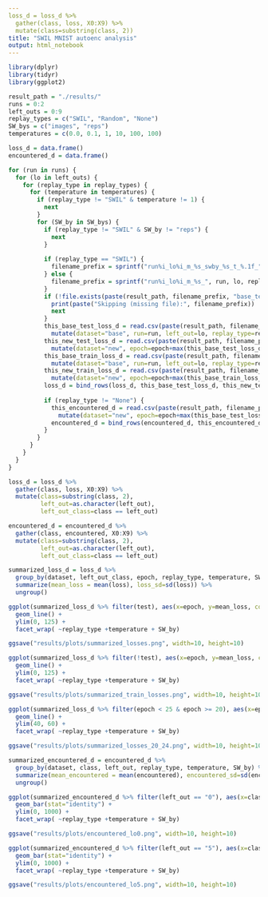 ```yaml
---
loss_d = loss_d %>%
  gather(class, loss, X0:X9) %>%
  mutate(class=substring(class, 2))
title: "SWIL MNIST autoenc analysis"
output: html_notebook
---
```


```r
library(dplyr)
library(tidyr)
library(ggplot2)
```

```r
result_path = "./results/"
runs = 0:2
left_outs = 0:9
replay_types = c("SWIL", "Random", "None")
SW_bys = c("images", "reps")
temperatures = c(0.0, 0.1, 1, 10, 100, 100)

loss_d = data.frame()
encountered_d = data.frame()

for (run in runs) {
  for (lo in left_outs) {
    for (replay_type in replay_types) {
      for (temperature in temperatures) {
        if (replay_type != "SWIL" & temperature != 1) {
          next
        }
        for (SW_by in SW_bys) {
          if (replay_type != "SWIL" & SW_by != "reps") {
            next
          }
          
          if (replay_type == "SWIL") {
            filename_prefix = sprintf("run%i_lo%i_m_%s_swby_%s_t_%.1f_", run, lo, replay_type, SW_by, temperature)
          } else {
            filename_prefix = sprintf("run%i_lo%i_m_%s_", run, lo, replay_type)
          }
          if (!file.exists(paste(result_path, filename_prefix, "base_test_losses.csv", sep="")) | !file.exists(paste(result_path, filename_prefix, "new_test_losses.csv", sep=""))) {
            print(paste("Skipping (missing file):", filename_prefix))
            next
          }
          this_base_test_loss_d = read.csv(paste(result_path, filename_prefix, "base_test_losses.csv", sep=""), header=T) %>%
            mutate(dataset="base", run=run, left_out=lo, replay_type=replay_type, temperature=temperature, SW_by=SW_by, test=T)
          this_new_test_loss_d = read.csv(paste(result_path, filename_prefix, "new_test_losses.csv", sep=""), header=T) %>% 
            mutate(dataset="new", epoch=epoch+max(this_base_test_loss_d$epoch), run=run, left_out=lo, replay_type=replay_type, temperature=temperature, SW_by=SW_by, test=T) 
          this_base_train_loss_d = read.csv(paste(result_path, filename_prefix, "base_train_losses.csv", sep=""), header=T) %>%
            mutate(dataset="base", run=run, left_out=lo, replay_type=replay_type, temperature=temperature, SW_by=SW_by, test=F)
          this_new_train_loss_d = read.csv(paste(result_path, filename_prefix, "new_train_losses.csv", sep=""), header=T) %>% 
            mutate(dataset="new", epoch=epoch+max(this_base_train_loss_d$epoch), run=run, left_out=lo, replay_type=replay_type, temperature=temperature, SW_by=SW_by, test=F) 
          loss_d = bind_rows(loss_d, this_base_test_loss_d, this_new_test_loss_d, this_base_train_loss_d, this_new_train_loss_d)
          
          if (replay_type != "None") {
            this_encountered_d = read.csv(paste(result_path, filename_prefix, "replay_labels_encountered.csv", sep=""), header=T) %>% 
              mutate(dataset="new", epoch=epoch+max(this_base_test_loss_d$epoch), run=run, left_out=lo, replay_type=replay_type, temperature=temperature, SW_by=SW_by) 
            encountered_d = bind_rows(encountered_d, this_encountered_d)
          }
        }
      }
    }
  }
}
```

```r
loss_d = loss_d %>%
  gather(class, loss, X0:X9) %>%
  mutate(class=substring(class, 2),
         left_out=as.character(left_out),
         left_out_class=class == left_out)

encountered_d = encountered_d %>%
  gather(class, encountered, X0:X9) %>%
  mutate(class=substring(class, 2),
         left_out=as.character(left_out),
         left_out_class=class == left_out)
```

```r
summarized_loss_d = loss_d %>% 
  group_by(dataset, left_out_class, epoch, replay_type, temperature, SW_by, test) %>%
  summarize(mean_loss = mean(loss), loss_sd=sd(loss)) %>%
  ungroup()
```

```r
ggplot(summarized_loss_d %>% filter(test), aes(x=epoch, y=mean_loss, color=left_out_class)) +
  geom_line() +
  ylim(0, 125) +
  facet_wrap( ~replay_type +temperature + SW_by)
```
```r
ggsave("results/plots/summarized_losses.png", width=10, height=10) 
```

```r
ggplot(summarized_loss_d %>% filter(!test), aes(x=epoch, y=mean_loss, color=left_out_class)) +
  geom_line() +
  ylim(0, 125) +
  facet_wrap( ~replay_type +temperature + SW_by)
```

```r
ggsave("results/plots/summarized_train_losses.png", width=10, height=10) 
```

```r
ggplot(summarized_loss_d %>% filter(epoch < 25 & epoch >= 20), aes(x=epoch, y=mean_loss, color=left_out_class)) +
  geom_line() +
  ylim(40, 60) +
  facet_wrap( ~replay_type +temperature + SW_by)
```
```r
ggsave("results/plots/summarized_losses_20_24.png", width=10, height=10) 
```




```r
summarized_encountered_d = encountered_d %>% 
  group_by(dataset, class, left_out, replay_type, temperature, SW_by) %>%
  summarize(mean_encountered = mean(encountered), encountered_sd=sd(encountered)) %>%
  ungroup()
```

```r
ggplot(summarized_encountered_d %>% filter(left_out == "0"), aes(x=class, y=mean_encountered)) +
  geom_bar(stat="identity") +
  ylim(0, 1000) +
  facet_wrap( ~replay_type +temperature + SW_by)
```

```r
ggsave("results/plots/encountered_lo0.png", width=10, height=10) 
```

```r
ggplot(summarized_encountered_d %>% filter(left_out == "5"), aes(x=class, y=mean_encountered)) +
  geom_bar(stat="identity") +
  ylim(0, 1000) +
  facet_wrap( ~replay_type +temperature + SW_by)
```

```r
ggsave("results/plots/encountered_lo5.png", width=10, height=10) 
```
